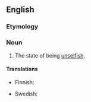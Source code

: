 ==English==

===Etymology===
{{suffix|unselfish|ness|lang=en}}

===Noun===
{{en-noun|~|es}}

# The state of being [[unselfish]].

====Translations====
{{trans-top|the state of being unselfish}}
* Finnish: {{t+|fi|epäitsekkyys}}
{{trans-mid}}
* Swedish: {{t|sv|oegennytta|c}}
{{trans-bottom}}